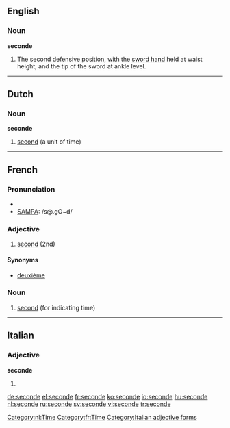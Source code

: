 ==English==

===Noun===
'''seconde'''

# {{fencing}} The second defensive position, with the [[sword hand]] held at waist height, and the tip of the sword at ankle level.

----

==Dutch==

===Noun===
'''seconde''' {{m}}

# [[second]] (a unit of time)

[[Category:nl:Time]]

----

==French==

===Pronunciation===
* {{IPA|lang=fr|/sǝ.ɡɔ̃d/}}
* [[w:SAMPA|SAMPA]]: /s@.gO~d/

===Adjective===
{{fr-adj|mf}}

# [[second]] (2nd)

====Synonyms====
* [[deuxième]]

===Noun===
{{fr-noun|f}}

# [[second]] (for indicating time)

[[Category:fr:Time]]

----

==Italian==

===Adjective===
'''seconde''' {{p}}

# {{feminine of|secondo#Adjective|secondo}}

[[Category:Italian adjective forms]]

[[de:seconde]]
[[el:seconde]]
[[fr:seconde]]
[[ko:seconde]]
[[io:seconde]]
[[hu:seconde]]
[[nl:seconde]]
[[ru:seconde]]
[[sv:seconde]]
[[vi:seconde]]
[[tr:seconde]]
